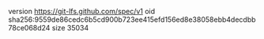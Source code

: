 version https://git-lfs.github.com/spec/v1
oid sha256:9559de86cedc6b5cd900b723ee415efd156ed8e38058ebb4decdbb78ce068d24
size 35034
